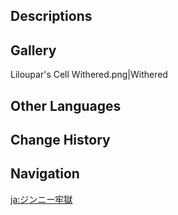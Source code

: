 {{Location Infobox
|image        = <gallery>
Liloupar's Cell.png|In-game
Point of Interest Liloupar's Cell Map Location.png|Map
</gallery>
|type         = Point of Interest
|region       = Sumeru
|subregion    = Great Red Sand
|area         = Desert of Hadramaveth
|subarea      = Safhe Shatranj
}}
{{Location Intro|description=<p>{{If Self|Liloupar's Cell|Its appearance|The appearance of Liloupar's Cell}} changes after discovering it during {{Quest|The Temple Where Sand Flows Like Tears}}.</p>}}
<!--
==NPCs==
*-->
<!--
==Interactables==
===Interactable Name===
{{Dialogue Start}}
:''':''' {{tx}}
{{Dialogue End}}
-->
==Descriptions==
{{Description/Viewpoint|Liloupar's Gaol}}
<!--
==Lore==

==Trivia==
*
-->
==Gallery==
<gallery>
Liloupar's Cell Withered.png|Withered
</gallery>
<!--
==Video Guides==
{{EVT
|video   = 
|caption = 
}}
-->
==Other Languages==
{{Other Languages
|en      = Liloupar's Cell
|zhs     = 镇灵监牢
|zhs_rm  = Zhènlíng Jiānláo
|zht     = 鎮靈監牢
|zht_rm  = Zhènlíng Jiānláo
|zh_tl   = Jinni Prison
|ja      = ジンニー牢獄
|ja_rm   = Jinnii Rougoku
|ja_tl   = Jinni's Prison
|ko      = 지니 감옥
|ko_tl   = Jinni Prison
|es      = Celda de Lilúpar
|es_tl   = Liloupar's Cell
|fr      = Cellule de Liloupar
|fr_tl   = Liloupar's Cell
|ru      = Темница Лилупар
|ru_tl   = Liloupar's Dungeon
|th      = Liloupar's Cell
|vi      = Nhà Lao Liloupar
|vi_tl   = 
|de      = Dschinn-Gefängnis
|de_tl   = Jinn Prison
|id      = Liloupar's Cell
|pt      = Prisão de Liloupar
|pt_tl   = Liloupar's Prison
|tr      = Liloupar'ın Hücresi
|tr_tl   = Liloupar's Cell
|it      = Cella di Liloupar
|it_tl   = Liloupar's Cell
}}

==Change History==
{{Change History|3.4}}

==Navigation==
{{PoI Navbox|Sumeru}}

[[ja:ジンニー牢獄]]
